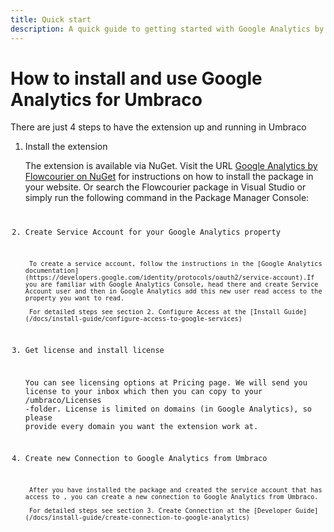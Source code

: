 ```yaml
---
title: Quick start
description: A quick guide to getting started with Google Analytics by Flowcourier.
---
```



# How to install and use Google Analytics for Umbraco

There are just 4 steps to have the extension up and running in Umbraco

<Steps>

1. Install the extension 

    The extension is available via NuGet. Visit the URL [Google Analytics by Flowcourier on NuGet]( https://www.nuget.org/packages/Flowcourier.Umbraco.Analytics/) for instructions on how to install the package in your website. Or search the Flowcourier package in Visual Studio or simply run the following command in the Package Manager Console:
    <Code code="dotnet add package Flowcourier.Umbraco.Analytics" lang="shell"  />

2. Create Service Account for your Google Analytics property
    
        To create a service account, follow the instructions in the [Google Analytics documentation](https://developers.google.com/identity/protocols/oauth2/service-account).If you are familiar with Google Analytics Console, head there and create Service Account user and then in Google Analytics add this new user read access to the property you want to read. 

        For detailed steps see section 2. Configure Access at the [Install Guide](/docs/install-guide/configure-access-to-google-services)

3. Get license and install license

    You can see licensing options at Pricing page. We will send you license to your inbox which then you can copy to your /umbraco/Licenses -folder. License is limited on domains (in Google Analytics), so please provide every domain you want the extension work at.

4. Create new Connection to Google Analytics from Umbraco
    
        After you have installed the package and created the service account that has access to , you can create a new connection to Google Analytics from Umbraco. 
    
        For detailed steps see section 3. Create Connection at the [Developer Guide](/docs/install-guide/create-connection-to-google-analytics)


</Steps>

